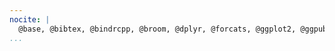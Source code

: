 ```yaml
---
nocite: |
  @base, @bibtex, @bindrcpp, @broom, @dplyr, @forcats, @ggplot2, @ggpubr, @kableExtra, @knitr, @lubridate, @magrittr, @nvimcom, @purrr, @readr, @rmarkdown, @stringr, @tibble, @tidyr, @tidyverse
...
```


